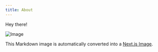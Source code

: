 ```yaml
---
title: About
---
```


Hey there!

![Image](../public/img.jpeg)

This Markdown image is automatically converted into a
[Next.js Image](https://nextjs.org/docs/api-reference/next/image).
